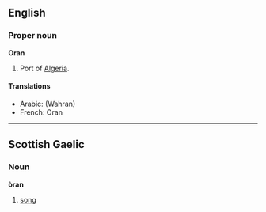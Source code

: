 ==English==

===Proper noun===
{{wikipedia}}
'''Oran'''

# Port of [[Algeria]].

====Translations====
*Arabic: [[ ]] (Wahran)
*French: Oran

----

==Scottish Gaelic==

===Noun===
'''&ograve;ran'''

# [[song]]